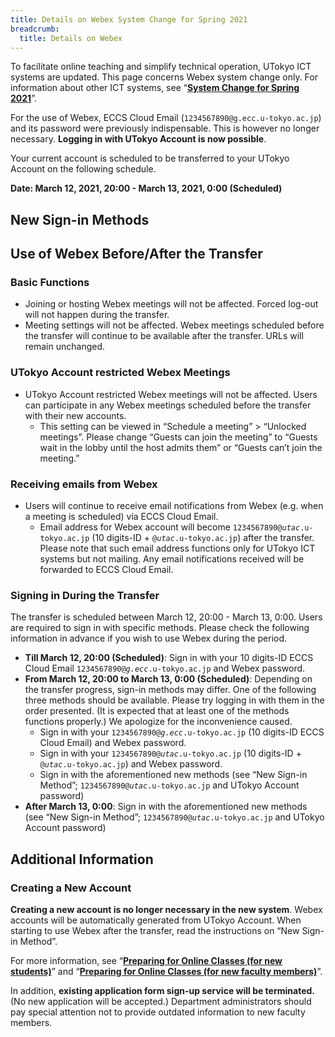```yaml
---
title: Details on Webex System Change for Spring 2021
breadcrumb:
  title: Details on Webex
---
```


To facilitate online teaching and simplify technical operation, UTokyo ICT systems are updated. This page concerns Webex system change only. For information about other ICT systems, see “**[System Change for Spring 2021](/en/change2021s/)**”.

For the use of Webex, ECCS Cloud Email (`1234567890@g.ecc.u-tokyo.ac.jp`) and its password were previously indispensable. This is however no longer necessary. **Logging in with UTokyo Account is now possible**.

Your current account is scheduled to be transferred to your UTokyo Account on the following schedule.

**Date: March 12, 2021, 20:00 - March 13, 2021, 0:00 (Scheduled)**

## New Sign-in Methods

<WebexSignIn />

## Use of Webex Before/After the Transfer

### Basic Functions

- Joining or hosting Webex meetings will not be affected. Forced log-out will not happen during the transfer.
- Meeting settings will not be affected. Webex meetings scheduled before the transfer will continue to be available after the transfer. URLs will remain unchanged.

### UTokyo Account restricted Webex Meetings

- UTokyo Account restricted Webex meetings will not be affected. Users can participate in any Webex meetings scheduled before the transfer with their new accounts.
    - This setting can be viewed in “Schedule a meeting” > “Unlocked meetings”. Please change “Guests can join the meeting” to “Guests wait in the lobby until the host admits them” or “Guests can’t join the meeting.”

### Receiving emails from Webex

- Users will continue to receive email notifications from Webex (e.g. when a meeting is scheduled) via ECCS Cloud Email.
    - Email address for Webex account will become <code>1234567890@<em>utac</em>.u-tokyo.ac.jp</code> (10 digits-ID + <code>@<em>utac</em>.u-tokyo.ac.jp</code>) after the transfer. Please note that such email address functions only for UTokyo ICT systems but not mailing. Any email notifications received will be forwarded to ECCS Cloud Email.

### Signing in During the Transfer

The transfer is scheduled between March 12, 20:00 - March 13, 0:00. Users are required to sign in with specific methods. Please check the following information in advance if you wish to use Webex during the period.

- **Till March 12, 20:00 (Scheduled)**: Sign in with your 10 digits-ID ECCS Cloud Email <code>1234567890@<em>g.ecc</em>.u-tokyo.ac.jp</code> and Webex password.
- **From March 12, 20:00 to March 13, 0:00 (Scheduled)**: Depending on the transfer progress, sign-in methods may differ. One of the following three methods should be available. Please try logging in with them in the order presented. (It is expected that at least one of the methods functions properly.) We apologize for the inconvenience caused.
    - Sign in with your <code>1234567890@<em>g.ecc</em>.u-tokyo.ac.jp</code> (10 digits-ID ECCS Cloud Email) and Webex password.      
    - Sign in with your <code>1234567890@<em>utac</em>.u-tokyo.ac.jp</code> (10 digits-ID + <code>@<em>utac</em>.u-tokyo.ac.jp</code>) and Webex password.
    - Sign in with the aforementioned new methods (see “New Sign-in Method”; <code>1234567890@<em>utac</em>.u-tokyo.ac.jp</code> and UTokyo Account password)
- **After March 13, 0:00**: Sign in with the aforementioned new methods (see “New Sign-in Method”; <code>1234567890@<em>utac</em>.u-tokyo.ac.jp</code> and UTokyo Account password)

## Additional Information

### Creating a New Account

**Creating a new account is no longer necessary in the new system**. Webex accounts will be automatically generated from UTokyo Account. When starting to use Webex after the transfer, read the instructions on “New Sign-in Method”.

For more information, see “**[Preparing for Online Classes (for new students)](/en/oc/)**” and “**[Preparing for Online Classes (for new faculty members)](/en/faculty_members/)**”.

In addition, **existing application form sign-up service will be terminated.** (No new application will be accepted.) Department administrators should pay special attention not to provide outdated information to new faculty members.

